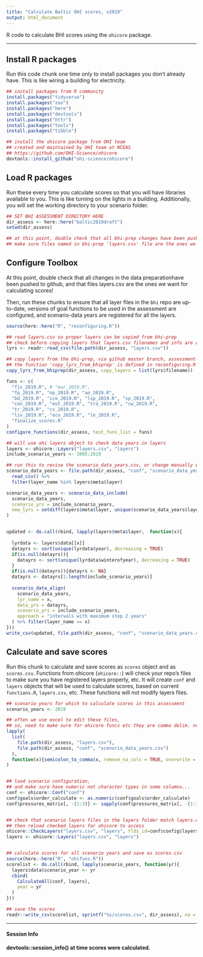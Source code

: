 ```yaml
---
title: "Calculate Baltic OHI scores, v2019"
output: html_document
---
```


R code to calculate BHI scores using the `ohicore` package.

----

## Install R packages

Run this code chunk one time only to install packages you don't already have. This is like wiring a building for electricity.

```r
## install packages from R community
install.packages("tidyverse")
install.packages("zoo")
install.packages("here")
install.packages("devtools")
install.packages("httr")
install.packages("tools")
install.packages("tibble")

## install the ohicore package from OHI team
## created and maintained by OHI team at NCEAS
## https://github.com/OHI-Science/ohicore
devtools::install_github("ohi-science/ohicore")
```


## Load R packages

Run these every time you calculate scores so that you will have libraries available to you. This is like turning on the lights in a building. Additionally, you will set the working directory to your scenario folder.

```r
## SET BHI ASSESSMENT DIRECTORY HERE
dir_assess <- here::here("baltic2019draft")
setwd(dir_assess)

## at this point, double check that all bhi-prep changes have been pushed to github!
## make sure files named in bhi-prep 'layers.csv' file are the ones we want for calculating scores!
```


## Configure Toolbox

At this point, double check that all changes in the data preparationhave been pushed to github, and that files layers.csv are the ones we want for calculating scores!

Then, run these chunks to ensure that all layer files in the `bhi` repo are up-to-date, versions of goal functions to be used in the assessment are configured, and scenario-data years are registered for all the layers.

```r
source(here::here("R", "reconfiguring.R"))

## read layers.csv so proper layers can be copied from bhi-prep
## check before copying layers that layers.csv filenames and info are all correct and complete
lyrs <- readr::read_csv(file.path(dir_assess, "layers.csv"))

## copy layers from the bhi-prep, via github master branch, assessment-specific layer folder
## the function 'copy_lyrs_from_bhiprep' is defined in reconfiguring.R script
copy_lyrs_from_bhiprep(dir_assess, copy_layers = list(lyrs$filename))
```

```r
funs <- c(
  "fis_2019.R", # "mar_2019.R", 
  "fp_2019.R", "np_2019.R", "ao_2019.R",
  "bd_2019.R", "ico_2019.R", "lsp_2019.R", "sp_2019.R", 
  "con_2019.R", "eut_2019.R", "tra_2019.R", "cw_2019.R",
  "tr_2019.R", "cs_2019.R",
  "liv_2019.R", "eco_2019.R", "le_2019.R",
  "finalize_scores.R"
)
configure_functions(dir_assess, test_funs_list = funs)
```

```r
## will use ohi layers object to check data years in layers
layers <- ohicore::Layers("layers.csv", "layers")
include_scenario_years <- 2005:2019

## run this to revise the scenario_data_years.csv, or change manually e.g. using execl
scenario_data_years <- file.path(dir_assess, "conf", "scenario_data_years.csv") %>% 
  read_csv() %>% 
  filter(layer_name %in% layers$meta$layer)

scenario_data_years <- scenario_data_include(
  scenario_data_years,
  scenario_yrs = include_scenario_years,
  new_lyrs = setdiff(layers$meta$layer, unique(scenario_data_years$layer_name))
)


updated <- do.call(rbind, lapply(layers$meta$layer,  function(x){
  
  lyrdata <- layers$data[[x]]
  datayrs <- sort(unique(lyrdata$year), decreasing = TRUE)
  if(is.null(datayrs)){
    datayrs <- sort(unique(lyrdata$winterofyear), decreasing = TRUE)
  }
  if(is.null(datayrs)){datayrs <- NA}
  datayrs <- datayrs[1:length(include_scenario_years)]
  
  scenario_data_align(
    scenario_data_years, 
    lyr_name = x,
    data_yrs = datayrs,
    scenario_yrs = include_scenario_years,
    approach = "intervals with maximum step 2 years"
  ) %>% filter(layer_name == x)
}))
write_csv(updated, file.path(dir_assess, "conf", "scenario_data_years.csv"))
```


## Calculate and save scores

Run this chunk to calculate and save scores as `scores` object and as `scores.csv`. Functions from ohicore (`ohicore::`) will check your repo's files to make sure you have registered layers properly, etc. It will create `conf` and `layers` objects that will be used to calculate scores, based on current `functions.R`, `layers.csv`, etc. These functions will not modify layers files.

```r
## scenario years for which to calculate scores in this assessment
scenario_years <- 2019

## often we use excel to edit these files, 
## so, need to make sure for ohicore funcs etc they are comma delim. not semicolons
lapply(
  list(
    file.path(dir_assess, "layers.csv"),
    file.path(dir_assess, "conf", "scenario_data_years.csv")
  ),
  function(x){semicolon_to_comma(x, remove_na_cols = TRUE, overwrite = TRUE)}
)


## load scenario configuration, 
## and make sure have numeric not character types in some columns...
conf <- ohicore::Conf("conf")
conf$goals$order_calculate <- as.numeric(conf$goals$order_calculate)
conf$pressures_matrix[, -(1:3)] <- sapply(conf$pressures_matrix[, -(1:3)], as.integer)


## check that scenario layers files in the layers folder match layers.csv registration
## then reload checked layers for ohicore to access
ohicore::CheckLayers("layers.csv", "layers", flds_id=conf$config$layers_id_fields)
layers <- ohicore::Layers("layers.csv", "layers")


## calculate scores for all scenario years and save as scores.csv
source(here::here("R", "ohifuns.R"))
scorelist <- do.call(rbind, lapply(scenario_years, function(yr){
  layers$data$scenario_year <- yr
  cbind(
    CalculateAll(conf, layers),
    year = yr
  )
}))

## save the scores
readr::write_csv(scorelist, sprintf("%s/scores.csv", dir_assess), na = "")
```

---

#### Session Info

**devtools::session_info() at time scores were calculated.**


